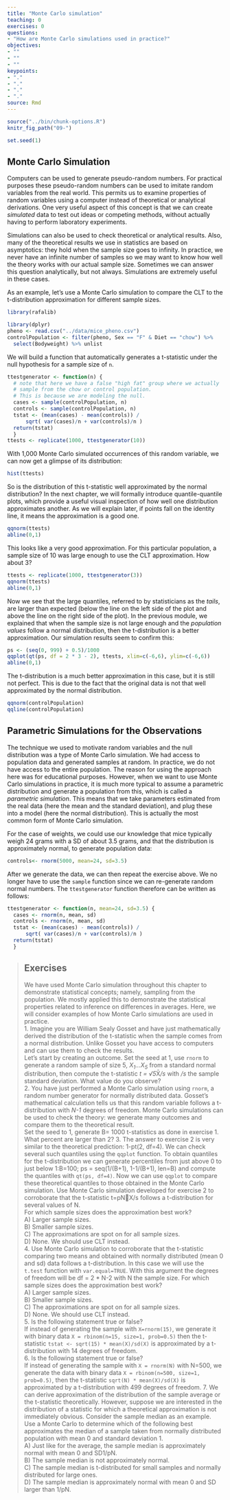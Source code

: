 ```yaml
---
title: "Monte Carlo simulation"
teaching: 0
exercises: 0
questions:
- "How are Monte Carlo simulations used in practice?"
objectives:
- ""
- ""
- ""
keypoints:
- "."
- "."
- "."
- "."
source: Rmd
---
```


```r
source("../bin/chunk-options.R")
knitr_fig_path("09-")
```
```r
set.seed(1)
```


## Monte Carlo Simulation

Computers can be used to generate pseudo-random numbers. For practical purposes 
these pseudo-random numbers can be used to imitate random variables from the 
real world. This permits us to examine properties of random variables using a 
computer instead of theoretical or analytical derivations. One very useful 
aspect of this concept is that we can create *simulated* data to test out ideas 
or competing methods, without actually having to perform laboratory experiments.  

Simulations can also be used to check theoretical or analytical results. Also, 
many of the theoretical results we use in statistics are based on asymptotics: 
they hold when the sample size goes to infinity. In practice, we never have an 
infinite number of samples so we may want to know how well the theory works with 
our actual sample size. Sometimes we can answer this question analytically, but 
not always. Simulations are extremely useful in these cases.  

As an example, let's use a Monte Carlo simulation to compare the CLT to the 
t-distribution approximation for different sample sizes.  

```r
library(rafalib)
```

```r
library(dplyr)
pheno <- read.csv("../data/mice_pheno.csv")
controlPopulation <- filter(pheno, Sex == "F" & Diet == "chow") %>%  
  select(Bodyweight) %>% unlist
```

We will build a function that automatically generates a t-statistic under the 
null hypothesis for a sample size of `n`.

```r
ttestgenerator <- function(n) {
  # note that here we have a false "high fat" group where we actually
  # sample from the chow or control population. 
  # This is because we are modeling the null.
  cases <- sample(controlPopulation, n)
  controls <- sample(controlPopulation, n)
  tstat <- (mean(cases) - mean(controls)) / 
      sqrt( var(cases)/n + var(controls)/n ) 
  return(tstat)
  }
ttests <- replicate(1000, ttestgenerator(10))
```

With 1,000 Monte Carlo simulated occurrences of this random variable, we can now 
get a glimpse of its distribution:  

```r
hist(ttests)
```

So is the distribution of this t-statistic well approximated by the normal 
distribution? In the next chapter, we will formally introduce quantile-quantile 
plots, which provide a useful visual inspection of how well one distribution 
approximates another. As we will explain later, if points fall on the identity 
line, it means the approximation is a good one. 

```r
qqnorm(ttests)
abline(0,1)
```

This looks like a very good approximation. For this particular population, a 
sample size of 10 was large enough to use the CLT approximation. How about 3? 

```r
ttests <- replicate(1000, ttestgenerator(3))
qqnorm(ttests)
abline(0,1)
```

Now we see that the large quantiles, referred to by statisticians as the 
_tails_, are larger than expected (below the line on the left side of the plot 
and above the line on the right side of the plot).  In the previous module, we 
explained that when the sample size is not large enough and the 
*population values* follow a normal distribution, then the t-distribution is a 
better approximation. Our simulation results seem to confirm this:  

```r
ps <- (seq(0, 999) + 0.5)/1000
qqplot(qt(ps, df = 2 * 3 - 2), ttests, xlim=c(-6,6), ylim=c(-6,6))
abline(0,1)
```

The t-distribution is a much better approximation in this case, but it is still 
not perfect. This is due to the fact that the original data is not that well 
approximated by the normal distribution.

```r
qqnorm(controlPopulation)
qqline(controlPopulation)
```

## Parametric Simulations for the Observations

The technique we used to motivate random variables and the null distribution was 
a type of Monte Carlo simulation. We had access to population data and generated 
samples at random. In practice, we do not have access to the entire population. 
The reason for using the approach here was for educational purposes. However, 
when we want to use Monte Carlo simulations in practice, it is much more typical 
to assume a parametric distribution and generate a population from this, which 
is called a _parametric simulation_. This means that we take parameters 
estimated from the real data (here the mean and the standard deviation), and 
plug these into a model (here the normal distribution).  This is actually the 
most common form of Monte Carlo simulation.  

For the case of weights, we could use our knowledge that mice typically weigh 24 
grams with a SD of about 3.5 grams, and that the distribution is approximately 
normal, to generate population data:  


```r
controls<- rnorm(5000, mean=24, sd=3.5) 
```

After we generate the data, we can then repeat the exercise above. We no longer 
have to use the `sample` function since we can re-generate random normal 
numbers. The `ttestgenerator` function therefore can be written as follows:   

```r
ttestgenerator <- function(n, mean=24, sd=3.5) {
  cases <- rnorm(n, mean, sd)
  controls <- rnorm(n, mean, sd)
  tstat <- (mean(cases) - mean(controls)) / 
      sqrt( var(cases)/n + var(controls)/n ) 
  return(tstat)
  }
```

> ## Exercises
> We have used Monte Carlo simulation throughout this chapter to demonstrate 
> statistical concepts; namely, sampling from the population. We mostly applied 
> this to demonstrate the statistical properties related to inference on 
> differences in averages. Here, we will consider examples of how Monte Carlo 
> simulations are used in practice.  
> 1. Imagine you are William Sealy Gosset and have just mathematically derived 
> the distribution of the t-statistic when the sample comes from a normal 
> distribution. Unlike Gosset you have access to computers and can use them to 
> check the results.  
> Let’s start by creating an outcome. Set the seed at 1, use `rnorm` to generate
> a random sample of size 5, <i>X<sub>1</sub>...X<sub>5</sub></i> from a 
> standard normal distribution, then compute the t-statistic 
> <i>t = &radic;5</i>X&#772;<i>/s</i> with <i>/s</i> the sample standard 
> deviation. What value do you observe?  
> 2. You have just performed a Monte Carlo simulation using `rnorm`, a random 
> number generator for normally distributed data. Gosset’s mathematical 
> calculation tells us that this random variable follows a t-distribution with
> <i>N-1</i> degrees of freedom. Monte Carlo simulations can be used to check 
> the theory: we generate many outcomes and compare them to the theoretical 
> result.  
> Set the seed to 1, generate B= 1000 t-statistics as done in exercise 1.  
> What percent are larger than 2?
> 3. The answer to exercise 2 is very similar to the theoretical prediction:
> 1-pt(2, df=4). We can check several such quantiles using the `qqplot` 
> function. To obtain quantiles for the t-distribution we can generate 
> percentiles from just above 0 to just below 
1:B=100; ps = seq(1/(B+1), 1-1/(B+1), len=B) and compute the quantiles with 
> `qt(ps, df=4)`. Now we can use `qqplot` to compare these theoretical quantiles 
> to those obtained in the Monte Carlo simulation. Use Monte Carlo simulation 
> developed for exercise 2 to corroborate that the t-statistic t=pNX/s 
> follows a t-distribution for several values of N.  
> For which sample sizes does the approximation best work?  
> A) Larger sample sizes.  
> B) Smaller sample sizes.  
> C) The approximations are spot on for all sample sizes.  
> D) None. We should use CLT instead.  
> 4. Use Monte Carlo simulation to corroborate that the t-statistic comparing 
> two means and obtained with normally distributed (mean 0 and sd) data follows 
> a t-distribution. In this case we will use the `t.test` function with 
> `var.equal=TRUE`. With this argument the degrees of freedom will be
> df = 2 * N-2 with N the sample size. For which sample sizes does the
> approximation best work?  
> A) Larger sample sizes.  
> B) Smaller sample sizes.  
> C) The approximations are spot on for all sample sizes.  
> D) None. We should use CLT instead.  
> 5. Is the following statement true or false?  
> If instead of generating the sample with `X=rnorm(15)`, we generate it with 
> binary data `X = rbinom(n=15, size=1, prob=0.5)` then the t-statistic 
> `tstat <- sqrt(15) * mean(X)/sd(X)` is approximated by a t-distribution with 
> 14 degrees of freedom.  
> 6. Is the following statement true or false?  
> If instead of generating the sample with `X = rnorm(N)` with N=500, we 
> generate the data with binary data `X = rbinom(n=500, size=1, prob=0.5)`,
> then the t-statistic `sqrt(N) * mean(X)/sd(X)` is approximated by a 
> t-distribution with 499 degrees of freedom.
> 7. We can derive approximation of the distribution of the sample average or 
> the t-statistic theoretically. However, suppose we are interested in the 
> distribution of a statistic for which a theoretical approximation is not 
> immediately obvious. Consider the sample median as an example. Use a Monte 
> Carlo to determine which of the following best approximates the median of a 
> sample taken from normally distributed population with mean 0 and standard 
> deviation 1.  
> A) Just like for the average, the sample median is approximately normal with 
> mean 0 and SD1/pN.  
> B) The sample median is not approximately normal.  
> C) The sample median is t-distributed for small samples and normally 
> distributed for large ones.  
> D) The sample median is approximately normal with mean 0 and SD larger than 
> 1/pN.
